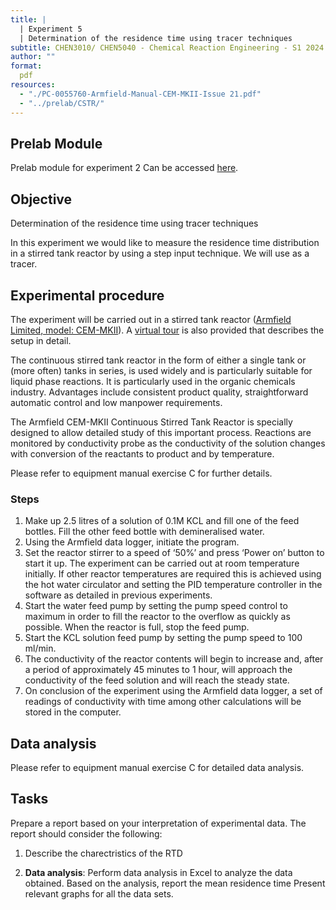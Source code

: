 ```yaml
---
title: | 
  | Experiment 5
  | Determination of the residence time using tracer techniques
subtitle: CHEN3010/ CHEN5040 - Chemical Reaction Engineering - S1 2024
author: ""
format:
  pdf
resources:
  - "./PC-0055760-Armfield-Manual-CEM-MKII-Issue 21.pdf"
  - "../prelab/CSTR/"
---
```


:::{.callout-important}
## Prelab Module

Prelab module for experiment 2 Can be accessed [here](../prelab/CSTR/index.htm).

:::


## Objective {#sec-1}

Determination of the residence time using tracer techniques

In this experiment we would like to measure the residence time distribution
in a stirred tank reactor by using a step input technique. We will use
\ce{KCl} as a tracer.

## Experimental procedure

The experiment will be carried out in a stirred tank reactor ([Armfield Limited,
model: CEM-MKII](./PC-0055760-Armfield-Manual-CEM-MKII-Issue 21.pdf)). 
A [virtual
tour](../prelab/CSTR/index.htm) is also provided that
describes the setup in detail.


The continuous stirred tank reactor in the form of either a single tank or
(more often) tanks in series, is used widely and is particularly suitable for
liquid phase reactions. It is particularly used in the organic chemicals
industry. Advantages include consistent product quality, straightforward
automatic control and low manpower requirements. 

The Armfield CEM-MKII Continuous Stirred Tank Reactor is specially designed to
allow detailed study of this important process. Reactions are monitored by
conductivity probe as the conductivity of the solution changes with conversion
of the reactants to product and by temperature.

Please refer to equipment manual exercise C for further details.

### Steps
1. Make up 2.5 litres of a solution of 0.1M KCL and fill one of the feed
   bottles. Fill the other feed bottle with demineralised water.
2. Using the Armfield data logger, initiate the program.
3. Set the reactor stirrer to a speed of '50%' and press ‘Power on’ button to
   start it up. The experiment can be carried out at room temperature
   initially. If other reactor temperatures are required this is achieved using
   the hot water circulator and setting the PID temperature controller in the
   software as detailed in previous experiments.
4. Start the water feed pump by setting the pump speed control to maximum in
   order to fill the reactor to the overflow as quickly as possible. When the
   reactor is full, stop the feed pump.
5. Start the KCL solution feed pump by setting the pump speed to 100 ml/min.
6. The conductivity of the reactor contents will begin to increase and, after a
   period of approximately 45 minutes to 1 hour, will approach the conductivity
   of the feed solution and will reach the steady state.
7. On conclusion of the experiment using the Armfield data logger, a set of
   readings of conductivity with time among other calculations will be stored
   in the computer.

## Data analysis

Please refer to equipment manual exercise C for detailed data analysis.

## Tasks

Prepare a report based on your interpretation of experimental data.
The report should consider the following:

1. Describe the charectristics of the RTD

2. **Data analysis**: Perform data analysis in Excel to analyze the data
   obtained. Based on the analysis, report the mean residence time Present
   relevant graphs for all the data sets.
